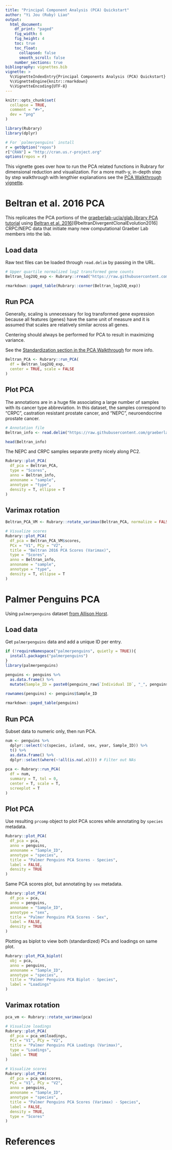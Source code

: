 ```yaml
---
title: "Principal Component Analysis (PCA) Quickstart"
author: "Yi Jou (Ruby) Liao"
output: 
  html_document:
    df_print: "paged"
    fig_width: 6
    fig_height: 4
    toc: true
    toc_float:
      collapsed: false
      smooth_scroll: false
    number_sections: true
bibliography: vignettes.bib
vignette: >
  %\VignetteIndexEntry{Principal Components Analysis (PCA) Quickstart}
  %\VignetteEngine{knitr::rmarkdown}
  %\VignetteEncoding{UTF-8}
---
```


```r
knitr::opts_chunk$set(
  collapse = TRUE,
  comment = "#>",
  dev = "png"
)
```

```r
library(Rubrary)
library(dplyr)

# For `palmerpenguins` install
r = getOption("repos")
r["CRAN"] = "http://cran.us.r-project.org"
options(repos = r)
```

This vignette goes over how to run the PCA related functions in Rubrary for dimensional reduction and visualization. For a more math-y, in-depth step by step walkthrough with lengthier explanations see the [PCA Walkthrough vignette](https://www.liaoyjruby.com/Rubrary/articles/PCA_Walkthrough.html).

# Beltran et al. 2016 PCA

This replicates the PCA portions of the [graeberlab-ucla/glab.library PCA tutorial](https://github.com/graeberlab-ucla/glab.library/blob/master/vignettes/PCA_tutorial/PCA_tutorial.Rmd) using [Beltran et al. 2016](https://www.nature.com/articles/nm.4045)[@beltranDivergentClonalEvolution2016] CRPC/NEPC data that initiate many new computational Graeber Lab members into the lab.

## Load data

Raw text files can be loaded through `read.delim` by passing in the URL.

```r
# Upper quartile normalized log2 transformed gene counts
Beltran_log2UQ_exp <- Rubrary::rread("https://raw.githubusercontent.com/graeberlab-ucla/glab.library/master/vignettes/PCA_tutorial/Beltran_2016_rsem_genes_upper_norm_counts_coding_log2.txt", row.names = 1)

rmarkdown::paged_table(Rubrary::corner(Beltran_log2UQ_exp))
```

## Run PCA

Generally, scaling is unnecessary for log transformed gene expression because all features (genes) have the same unit of measure and it is assumed that scales are relatively similar across all genes.

Centering should always be performed for PCA to result in maximizing variance.

See the [Standardization section in the PCA Walkthrough](https://www.liaoyjruby.com/Rubrary/articles/PCA_Walkthrough.html#standardization) for more info.
```r
Beltran_PCA <- Rubrary::run_PCA(
  df = Beltran_log2UQ_exp,
  center = TRUE, scale = FALSE
)
```

## Plot PCA

The annotations are in a huge file associating a large number of samples with its cancer type abbreviation. In this dataset, the samples correspond to "CRPC", castration resistant prostate cancer, and "NEPC", neuroendocrine prostate cancer.

```r
# Annotation file
Beltran_info <- read.delim("https://raw.githubusercontent.com/graeberlab-ucla/glab.library/master/vignettes/PCA_tutorial/human.info.rsem.expression.txt")

head(Beltran_info)
```

The NEPC and CRPC samples separate pretty nicely along PC2.
```r
Rubrary::plot_PCA(
  df_pca = Beltran_PCA,
  type = "Scores",
  anno = Beltran_info,
  annoname = "sample",
  annotype = "type",
  density = T, ellipse = T
)
```

## Varimax rotation

```r
Beltran_PCA_VM <- Rubrary::rotate_varimax(Beltran_PCA, normalize = FALSE)

# Visualize scores
Rubrary::plot_PCA(
  df_pca = Beltran_PCA_VM$scores,
  PCx = "V1", PCy = "V2",
  title = "Beltran 2016 PCA Scores (Varimax)",
  type = "Scores",
  anno = Beltran_info,
  annoname = "sample",
  annotype = "type",
  density = T, ellipse = T
)
```

# Palmer Penguins PCA

Using `palmerpenguins` dataset [from Allison Horst](https://allisonhorst.github.io/palmerpenguins/).

## Load data

Get `palmerpenguins` data and add a unique ID per entry.

```r
if (!requireNamespace("palmerpenguins", quietly = TRUE)){
  install.packages("palmerpenguins")
}
library(palmerpenguins)

penguins <- penguins %>%
  as.data.frame() %>%
  mutate(Sample_ID = paste0(penguins_raw$`Individual ID`, "_", penguins_raw$`Sample Number`))
  
rownames(penguins) <- penguins$Sample_ID

rmarkdown::paged_table(penguins)
```

## Run PCA

Subset data to numeric only, then run PCA.

```r
num <- penguins %>%
  dplyr::select(!c(species, island, sex, year, Sample_ID)) %>%
  t() %>%
  as.data.frame() %>%
  dplyr::select(where(~!all(is.na(.x)))) # Filter out NAs
  
pca <- Rubrary::run_PCA(
  df = num,
  summary = T, tol = 0,
  center = T, scale = T,
  screeplot = T
)
```

## Plot PCA

Use resulting `prcomp` object to plot PCA scores while annotating by `species` metadata.

```r
Rubrary::plot_PCA(
  df_pca = pca,
  anno = penguins,
  annoname = "Sample_ID",
  annotype = "species",
  title = "Palmer Penguins PCA Scores - Species",
  label = FALSE,
  density = TRUE
)
```

Same PCA scores plot, but annotating by `sex` metadata.

```r
Rubrary::plot_PCA(
  df_pca = pca,
  anno = penguins,
  annoname = "Sample_ID",
  annotype = "sex",
  title = "Palmer Penguins PCA Scores - Sex",
  label = FALSE,
  density = TRUE
)
```

Plotting as biplot to view both (standardized) PCs and loadings on same plot.

```r
Rubrary::plot_PCA_biplot(
  obj = pca,
  anno = penguins,
  annoname = "Sample_ID",
  annotype = "species",
  title = "Palmer Penguins PCA Biplot - Species",
  label = "Loadings"
)
```

## Varimax rotation

```r
pca_vm <- Rubrary::rotate_varimax(pca)

# Visualize loadings
Rubrary::plot_PCA(
  df_pca = pca_vm$loadings,
  PCx = "V1", PCy = "V2",
  title = "Palmer Penguins PCA Loadings (Varimax)",
  type = "Loadings",
  label = TRUE
)
```

```r
# Visualize scores
Rubrary::plot_PCA(
  df_pca = pca_vm$scores,
  PCx = "V1", PCy = "V2",
  anno = penguins,
  annoname = "Sample_ID",
  annotype = "species",
  title = "Palmer Penguins PCA Scores (Varimax) - Species",
  label = FALSE,
  density = TRUE,
  type = "Scores"
)
```

# References
